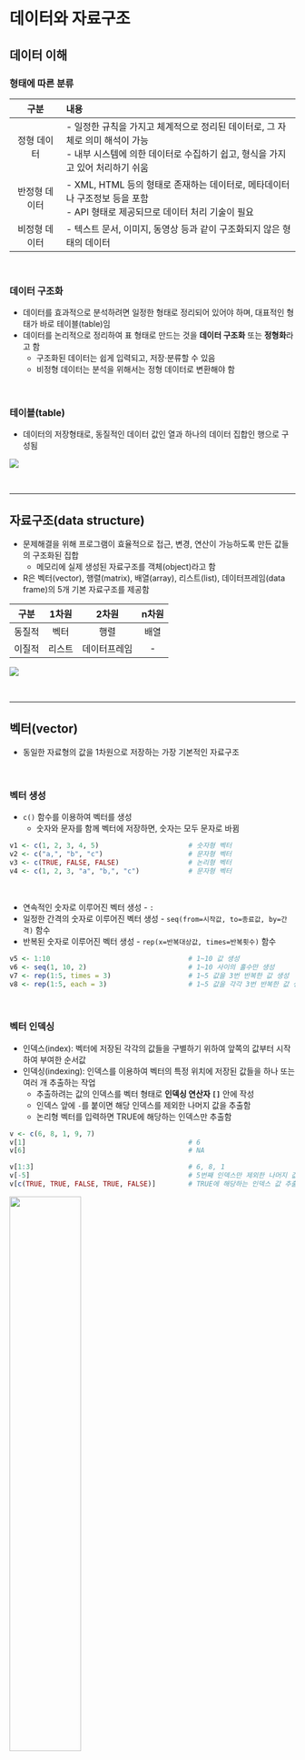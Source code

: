 # 데이터와 자료구조

## 데이터 이해

### 형태에 따른 분류

|구분|내용|
|:---:|:---------------------|
|정형 데이터|- 일정한 규칙을 가지고 체계적으로 정리된 데이터로, 그 자체로 의미 해석이 가능 <br>- 내부 시스템에 의한 데이터로 수집하기 쉽고, 형식을 가지고 있어 처리하기 쉬움|
|반정형 데이터|- XML, HTML 등의 형태로 존재하는 데이터로, 메타데이터나 구조정보 등을 포함 <br>- API 형태로 제공되므로 데이터 처리 기술이 필요|
|비정형 데이터|- 텍스트 문서, 이미지, 동영상 등과 같이 구조화되지 않은 형태의 데이터|

<br>

### 데이터 구조화
+ 데이터를 효과적으로 분석하려면 일정한 형태로 정리되어 있어야 하며, 대표적인 형태가 바로 테이블(table)임
+ 데이터를 논리적으로 정리하여 표 형태로 만드는 것을 **데이터 구조화** 또는 **정형화**라고 함
  + 구조화된 데이터는 쉽게 입력되고, 저장·분류할 수 있음
  + 비정형 데이터는 분석을 위해서는 정형 데이터로 변환해야 함

<br>

### 테이블(table)
+ 데이터의 저장형태로, 동질적인 데이터 값인 열과 하나의 데이터 집합인 행으로 구성됨

![](./img/fig3-1.png)

<br>


----------------------------------------------------------------------


## 자료구조(data structure)
+ 문제해결을 위해 프로그램이 효율적으로 접근, 변경, 연산이 가능하도록 만든 값들의 구조화된 집합
  + 메모리에 실제 생성된 자료구조를 객체(object)라고 함
+ R은 벡터(vector), 행렬(matrix), 배열(array), 리스트(list), 데이터프레임(data frame)의 5개 기본 자료구조를 제공함


|구분|1차원|2차원|n차원|
|:---:|:---:|:---:|:---:|
|동질적|벡터|행렬|배열|
|이질적|리스트|데이터프레임|-|


![](./img/fig3-2.png)

<br>


----------------------------------------------------------------------


## 벡터(vector)
+  동일한 자료형의 값을 1차원으로 저장하는 가장 기본적인 자료구조

<br>

### 벡터 생성
+ ```c()``` 함수를 이용하여 벡터를 생성
  + 숫자와 문자를 함께 벡터에 저장하면, 숫자는 모두 문자로 바뀜

```{r eval = FALSE}
v1 <- c(1, 2, 3, 4, 5)                      # 숫자형 벡터
v2 <- c("a,", "b", "c")                     # 문자형 벡터
v3 <- c(TRUE, FALSE, FALSE)                 # 논리형 벡터
v4 <- c(1, 2, 3, "a", "b,", "c")            # 문자형 벡터
```


<br>

+ 연속적인 숫자로 이루어진 벡터 생성 - ```:```
+ 일정한 간격의 숫자로 이루어진 벡터 생성 - ```seq(from=시작값, to=종료값, by=간격)``` 함수
+ 반복된 숫자로 이루어진 벡터 생성 - ```rep(x=반복대상값, times=반복횟수)``` 함수

```{r eval = FALSE}
v5 <- 1:10                                  # 1~10 값 생성
v6 <- seq(1, 10, 2)                         # 1~10 사이의 홀수만 생성
v7 <- rep(1:5, times = 3)                   # 1~5 값을 3번 반복한 값 생성
v8 <- rep(1:5, each = 3)                    # 1~5 값을 각각 3번 반복한 값 생성
```

<br>

### 벡터 인덱싱
+ 인덱스(index): 벡터에 저장된 각각의 값들을 구별하기 위하여 앞쪽의 값부터 시작하여 부여한 순서값
+ 인덱싱(indexing): 인덱스를 이용하여 벡터의 특정 위치에 저장된 값들을 하나 또는 여러 개 추출하는 작업
  + 추출하려는 값의 인덱스를 벡터 형태로 **인덱싱 연산자 ```[]```** 안에 작성
  + 인덱스 앞에 ```-```를 붙이면 해당 인덱스를 제외한 나머지 값을 추출함
  + 논리형 벡터를 입력하면 TRUE에 해당하는 인덱스만 추출함

```{r eval = FALSE}
v <- c(6, 8, 1, 9, 7)
v[1]                                        # 6
v[6]                                        # NA

v[1:3]                                      # 6, 8, 1
v[-5]                                       # 5번째 인덱스만 제외한 나머지 값 추출
v[c(TRUE, TRUE, FALSE, TRUE, FALSE)]        # TRUE에 해당하는 인덱스 값 추출
```

![](./img/fig3-3.png){width=50%}

<br>

### 벡터 산술연산
+ 단일 값과 벡터의 산술연산은 벡터의 모든 원소에 동일한 연산이 적용됨
+ 벡터 간 산술연산은 대응되는 위치에 있는 원소들끼리 연산이 이루어짐

```{r eval = FALSE}
v9 <- c(3, 7, 6)
v10 <- c(4, 2, 8)

v9 + 2                                      # 5, 9, 8 - 벡터화(vectorization)
v9 - v10                                    # -1, 5, -2
v9 * c(10, 5)                               # 경고: 30, 35, 60 - 재활용 규칙(recycling rule) 적용
```

<br>

+ 벡터에 적용 가능한 함수

|함수|설명|
|:---:|:---|
|sum()|벡터에 포함된 값들의 합|
|mean()|벡터에 포함된 값들의 평균|
|median()|벡터에 포함된 값들의 중앙값|
|max()|벡터에 포함된 값들의 최대값|
|min()|벡터에 포함된 값들의 최소값|
|var()|벡터에 포함된 값들의 분산|
|sd()|벡터에 포함된 값들의 표준편차|
|length()|벡터에 포함된 값들의 개수(길이)|

<br>

### 벡터 비교연산
+ 비교연산자를 벡터에 적용하면 조건에 맞는 값들을 추출할 수 있음
+ 비교연산도 벡터에 포함된 각각의 값에 대한 연산으로 바뀌어 실행됨
+ 논리값이 산술연산에 사용되면 FALSE는 0으로, TRUE는 1로 간주됨

```{r eval = FALSE}
v11 <- 1:10
v11 >= 5                                    # 각 원소가 5 이상이면 TRUE, 아니면 FALSE
v11[v11 >= 5]                               # 5 이상인 값 추출
sum(v11 < 5)                                # 5 미만인 값의 개수
sum(v11[v11 < 5])                           # 5 미만인 값의 합계
```

<br>

### 팩터(factor)
+ 문자형 데이터를 저장하는 벡터의 한 종류
+ 성별, 혈액형 등과 같이 저장할 데이터 값이 정해져 있을 때 사용함
+ 문자형 벡터를 만든 뒤 ```factor()``` 함수를 이용하여 생성
+ ```levels()``` 함수는 팩터가 가질 수 있는 값(범주)을 알려줌
+ 팩터는 정의된 값(levels) 외에 다른 값은 저장할 수 없기 때문에 오타를 방지할 수 있음

```{r eval = FALSE}
szn <- c("spring", "fall", "winter", "summer", "summer", "spring")
szn_fct <- factor(szn)
levels(szn_fct)
szn_fct[7] <- "autumn"

# 팩터의 levels 순서 지정
szn_fct2 <- factor(szn, levels = c("spring", "summer", "fall", "winter"))
levels(szn_fct2)
```

<br>


----------------------------------------------------------------------


## 행렬(matrix)과 배열(array)
+ 행렬: 동일한 자료형의 값을 2차원으로 저장하는 자료구조
+ 배열: 동일한 자료형의 값을 n차원으로 저장하는 자료구조

<br>

### 행렬 생성
+ ```matrix()``` 함수를 이용하여 행렬을 생성
  + 매개변수 ```nrow```, ```ncol``` - 행렬의 행과 열의 개수를 지정
  + 매개변수 ```byrow``` - TRUE인 경우 행렬에 저장될 값들을 행 방향으로 채움, 기본값(default)은 FALSE

```{r}
m1 <- matrix(1:20, nrow = 4, ncol = 5)
m1
```

<br>

+ ```dim()``` 함수 - 행렬의 차원을 반환
+ ```nrow()```, ```ncol()``` 함수 - 행렬의 행과 열의 개수를 각각 반환
+ ```rownames()```, ```colnames()``` 함수 - 행렬의 행과 열의 이름을 각각 반환
  + 데이터를 이해하는데 도움이 됨


```{r eval = FALSE}
score <- matrix(c(80, 67, 74,
                  82, 95, 88,
                  75, 84, 82,
                  95, 83, 76),
                nrow = 4, ncol = 3, byrow = TRUE)

dim(score)                                  # 행렬의 차원 4x3
nrow(score)                                 # 행의 개수 4
ncol(score)                                 # 열의 개수 3

rownames(score)                             # 행 이름 NULL
colnames(score)                             # 열 이름 NULL

rownames(score) <- c("Kim", "Lee", "Park", "Choi")
colnames(score) <- c("Kor", "Eng", "Math")
score
```

<br>

### 행렬 인덱싱
+ 행과 열의 위치에 대한 2개의 인덱스로 특정 위치의 값을 추출함
  + 인덱스가 생략된 차원은 전체 행 또는 열을 반환
+ 비교연산자를 행렬에 적용하면 행렬의 각 원소에 대한 연산으로 바뀌어 실행됨

```{r eval = FALSE}
m <- matrix(1:15, nrow = 3, ncol = 5)
m[2, 4]                                     # 2행 4열에 위치한 값 추출
m[3, ]                                      # 3행에 있는 모든 값 추출
m[, 1]                                      # 1열에 있는 모든 값 추출
m[, 1:3]                                    # 1~3열에 있는 모든 값 추출
m[-2, ]                                     # 2행만 제외한 나머지 모든 값 추출

m > 7                                       # 각 원소가 7 초과면 TRUE, 아니면 FALSE
m[m > 7]                                    # 7 초과인 값 추출(벡터)
```

![](./img/fig3-4.png){width=50%}

<br>


### 행렬 산술연산
+ 단일 값과 행렬의 산술연산은 행렬의 모든 원소에 동일한 연산이 적용됨
+ 행렬 간 산술연산은 대응되는 위치에 있는 원소들끼리 연산이 이루어짐
  + **두 행렬의 크기(행과 열의 개수)가 같아야** 함

```{r eval = FALSE}
m2 <- matrix(1:20, nrow = 4)                # 4x5 행렬
m3 <- matrix(21:40, nrow = 4)               # 4x5 행렬
2 + m2
3 * m2

m2 + m3
m2 - m3
m2 * m3
m2 / m3
```

<br>

### 행렬 곱셈
+ 두 행렬의 곱셈은 첫 번째 행렬의 열의 개수와 두 번째 행렬의 행의 개수가 같을 때에만 가능함

```{r eval = FALSE}
A <- matrix(1:6, nrow = 2)                  # 2x3 행렬
B <- matrix(1:12, nrow = 3)                 # 3x4 행렬
A %*% B                                     # 2x4 행렬
```

<br>

### 특수행렬

|특수행렬|설명|
|:---:|:------|
|단위행렬(identity matrix)|대각원소가 모두 1이고, 나머지 원소는 0인 행렬|
|영행렬(zero matrix)|모든 원소가 0인 행렬|
|대각행렬(diagonal matrix)|대각원소 외에는 모두 0인 행렬|
|대칭행렬(symmetric matrix)|대각원소를 기준으로 대칭인 행렬|
|전치행렬(transpose matrix)|행과 열을 서로 바꾼 행렬|
|역행렬(inverse matrix)|(행렬식이 0이 아닌 경우에만 존재)|

```{r eval = FALSE}
I <- diag(1, nrow = 3, ncol = 3)            # 단위행렬
Z <- matrix(0, nrow = 3, ncol = 3)          # 영행렬
D <- diag(c(1, 2, 3))                       # 대각행렬
S <- matrix(c(1, 2, 2, 1), nrow = 2)        # 대칭행렬

A <- matrix(1:6, nrow = 2, ncol = 3)
A_trans <- t(A)                             # 전치행렬

B <- matrix(c(1, 2, 3, 4), nrow = 2)
B_inv <- solve(B)                           # 역행렬
B %*% B_inv
```

<br>

### 행렬 결합
+ ```rbind()```, ```cbind()``` 함수를 이용하여 행렬 또는 벡터를 결합할 수 있음

```{r eval = FALSE}
m4 <- matrix(1:12, nrow = 4)                # 4x3 행렬
m5 <- matrix(13:18, nrow = 2)               # 2x3 행렬
m6 <- rbind(m4, m5)                         # 행렬과 행렬을 행 방향으로 결합 6x3 행렬

v <- c(1:6)                                 # 원소가 6개인 벡터
cbind(m6, v)                                # 행렬과 벡터를 열 방향으로 결합 6x4 행렬
```

<br>

### 배열 생성
+ ```array()``` 함수를 이용하여 배열을 생성
  + 매개변수 ```dim``` - 배열의 행의 개수, 열의 개수, 차원을 벡터 형태로 지정

```{r}
arr <- array(1:12, dim = c(2,2,3))
arr
```

<br>


----------------------------------------------------------------------


## 리스트(list)
+ 서로 다른 자료형의 값을 1차원으로 저장하는 자료구조
+ R의 모든 객체가 리스트의 원소가 될 수 있어 매우 유연함(flexible)
  + 함수의 결과값을 리스트의 형태로 반환하면 다양한 데이터를 효율적으로 저장하고 활용할 수 있음

<br>

### 리스트 생성
+ ```list()``` 함수를 이용하여 리스트를 생성

```{r}
myinfo <- list(name = "Kim", age = 25, status = TRUE, score = c(70, 85, 90))
myinfo
```

<br>

### 리스트 인덱싱
+ ```[[ ]]``` 또는 ```(리스트 이름)$(원소 이름)```을 이용하여 특정 위치의 값을 추출함

```{r eval = FALSE}
myinfo[[1]]                                 # 1번째 인덱스 값 "Kim"
myinfo$score                                # 원소 이름이 score인 벡터
```

<br>


----------------------------------------------------------------------


## 데이터프레임(data frame)
+ 서로 다른 자료형의 값을 column 단위로 2차원으로 저장하는 자료구조
+ 데이터프레임에서 특정 열을 가져오면 **값들의 자료형이 모두 동일**해야 함
  + 같은 길이의 벡터를 원소로 가지는 리스트의 특별한 경우임
+ 행렬과 데이터프레임은 모두 2차원 형태의 데이터를 저장하는 자료구조이므로, 다루는 방법이 대부분 동일함

<br>

### 데이터프레임 생성
+ ```data.frame()``` 함수를 이용하여 데이터프레임을 생성
+ 일반적으로 여러 개의 벡터를 결합하여 생성함

```{r}
df1 <- data.frame(name = c("Kim", "Lee", "Park", "Choi"),
                  age = c(24, 25, 22, 27),
                  btype = factor(c("A", "B", "O", "B"), levels = c("A", "B", "O", "AB")),
                  smoking = c(TRUE, FALSE, TRUE, TRUE))
df1
```

<br>

+ 데이터프레임은 행렬과 동일한 방법으로, 행과 열의 이름을 지정할 수 있음

```{r eval = FALSE}
df2 <- cbind(df1, c("dog", "cat", "bird", "dog"))
colnames(df2)[5] <- "pet"
```

<br>

### 데이터프레임 인덱싱
+ 행렬과 동일한 방법으로, 행과 열의 위치에 대한 2개의 인덱스로 특정 위치의 값을 추출함
  + 인덱스 대신 행 또는 열의 이름을 사용할 수 있음
+ 리스트의 특별한 경우이므로, ```(데이터프레임 이름)$(열 이름)```을 이용할 수 있음

```{r eval = FALSE}
df2[1, 2]                                   # 1행 2열에 위치한 값 24
df2[, 3]                                    # 3열(btype)에 있는 모든 값
df2[, "name"]                               # 인덱스에 열 이름을 사용

df2$smoking                                 # 열 이름이 smoking인 벡터
```

<br>

### 데이터프레임 요약 함수

|함수|설명|
|:---:|:------------|
|head()|처음 몇 개의 원소를 반환|
|tail()|마지막 몇 개의 원소를 반환|
|str()|자료구조와 각 원소의 자료형, 미리보기 출력|
|unique()|중복된 값을 제거하고 유일한 값만 반환|
|table()|각 값의 빈도를 계산하여 표 형태로 반환|
|colSums(), colMeans()|각 열에 대한 합계/평균을 계산|
|rowSums(), rowMeans()|각 행에 대한 합계/평균을 계산|

```{r eval = FALSE}
dim(iris)                                   # 데이터프레임의 차원
nrow(iris)                                  # 행의 개수
ncol(iris)                                  # 열의 개수
colnames(iris)                              # 열 이름, names()와 결과 동일

head(iris)                                  # 처음 6개 행 출력
tail(iris)                                  # 마지막 6개 행 출력
str(iris)                                   # 데이터셋 요약 정보

unique(iris[, 5])                           # 품종의 종류 보기(중복 제거) 
table(iris[, "Species"])                    # 품종의 종류별 행의 개수 세기

colSums(iris[, -5])                         # 각 열의 합계 
colMeans(iris[, -5])                        # 각 열의 평균 
rowSums(iris[, -5])                         # 각 행의 합계 
rowMeans(iris[, -5])                        # 각 행의 평균
```

<br>


